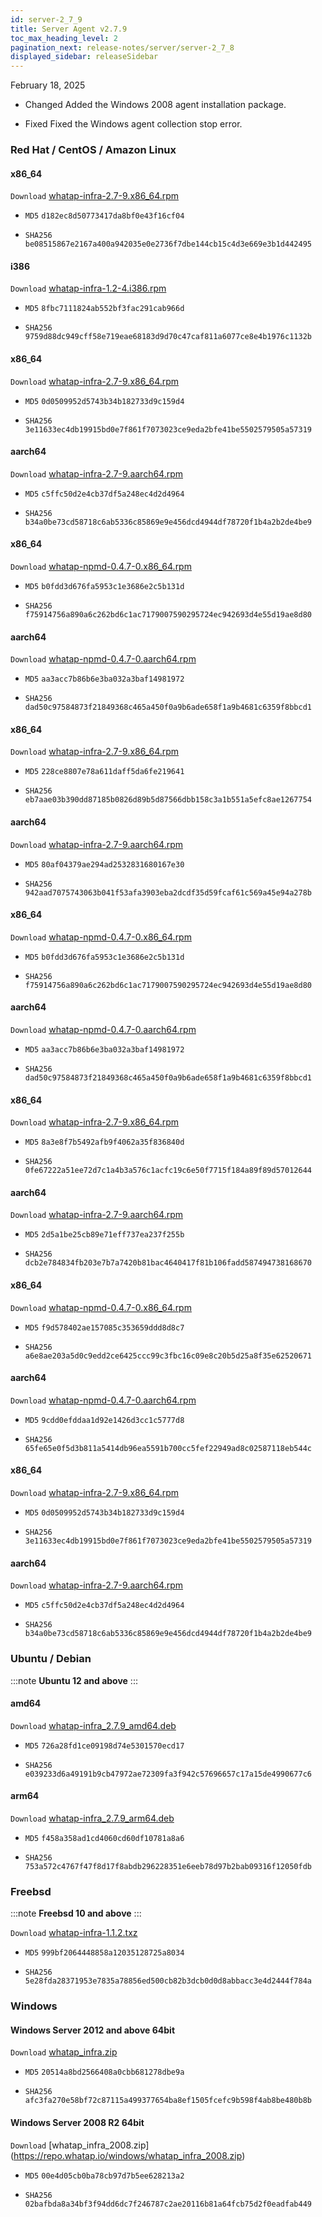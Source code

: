```yaml
---
id: server-2_7_9
title: Server Agent v2.7.9
toc_max_heading_level: 2
pagination_next: release-notes/server/server-2_7_8
displayed_sidebar: releaseSidebar
---
```


February 18, 2025

- <Status priority='1'>Changed</Status> Added the Windows 2008 agent installation package.

- <Status priority='0'>Fixed</Status> Fixed the Windows agent collection stop error.

### Red Hat / CentOS / Amazon Linux

<Tabs>
<TabItem value="6Server6" label="6Server6 / 6" default>

#### x86_64

<code class='my'>Download</code> [whatap-infra-2.7-9.x86_64.rpm](https://repo.whatap.io/centos/6/x86_64/whatap-infra-2.7-9.x86_64.rpm)

- <code class='Beta'>MD5</code> `d182ec8d50773417da8bf0e43f16cf04`

- <code class='Beta'>SHA256</code> `be08515867e2167a400a942035e0e2736f7dbe144cb15c4d3e669e3b1d442495`

#### i386

<code class='my'>Download</code> [whatap-infra-1.2-4.i386.rpm](https://repo.whatap.io/centos/6/i386/whatap-infra-1.2-4.i386.rpm)

- <code class='Beta'>MD5</code> `8fbc7111824ab552bf3fac291cab966d`

- <code class='Beta'>SHA256</code> `9759d88dc949cff58e719eae68183d9d70c47caf811a6077ce8e4b1976c1132b`
</TabItem>

<TabItem value="7Server7" label="7Server7 / 7" default>

#### x86_64

<code class='my'>Download</code> [whatap-infra-2.7-9.x86_64.rpm](https://repo.whatap.io/centos/7/x86_64/whatap-infra-2.7-9.x86_64.rpm)

- <code class='Beta'>MD5</code> `0d0509952d5743b34b182733d9c159d4`

- <code class='Beta'>SHA256</code> `3e11633ec4db19915bd0e7f861f7073023ce9eda2bfe41be5502579505a57319`

#### aarch64

<code class='my'>Download</code> [whatap-infra-2.7-9.aarch64.rpm](https://repo.whatap.io/centos/7/aarch64/whatap-infra-2.7-9.aarch64.rpm)

- <code class='Beta'>MD5</code> `c5ffc50d2e4cb37df5a248ec4d2d4964`

- <code class='Beta'>SHA256</code> `b34a0be73cd58718c6ab5336c85869e9e456dcd4944df78720f1b4a2b2de4be9`

#### x86_64

<code class='my'>Download</code> [whatap-npmd-0.4.7-0.x86_64.rpm](https://repo.whatap.io/centos/7/x86_64/whatap-npmd-0.4.7-0.x86_64.rpm)

- <code class='Beta'>MD5</code> `b0fdd3d676fa5953c1e3686e2c5b131d`

- <code class='Beta'>SHA256</code> `f75914756a890a6c262bd6c1ac7179007590295724ec942693d4e55d19ae8d80`

#### aarch64

<code class='my'>Download</code> [whatap-npmd-0.4.7-0.aarch64.rpm](https://repo.whatap.io/centos/7/aarch64/whatap-npmd-0.4.7-0.aarch64.rpm)

- <code class='Beta'>MD5</code> `aa3acc7b86b6e3ba032a3baf14981972`

- <code class='Beta'>SHA256</code> `dad50c97584873f21849368c465a450f0a9b6ade658f1a9b4681c6359f8bbcd1`

</TabItem>

<TabItem value="8Server8" label="8Server8 / 8" default>

#### x86_64

<code class='my'>Download</code> [whatap-infra-2.7-9.x86_64.rpm](https://repo.whatap.io/centos/8/x86_64/whatap-infra-2.7-9.x86_64.rpm)

- <code class='Beta'>MD5</code> `228ce8807e78a611daff5da6fe219641`

- <code class='Beta'>SHA256</code> `eb7aae03b390dd87185b0826d89b5d87566dbb158c3a1b551a5efc8ae1267754`

#### aarch64

<code class='my'>Download</code> [whatap-infra-2.7-9.aarch64.rpm](https://repo.whatap.io/centos/8/aarch64/whatap-infra-2.7-9.aarch64.rpm)

- <code class='Beta'>MD5</code> `80af04379ae294ad2532831680167e30`

- <code class='Beta'>SHA256</code> `942aad7075743063b041f53afa3903eba2dcdf35d59fcaf61c569a45e94a278b`

#### x86_64

<code class='my'>Download</code> [whatap-npmd-0.4.7-0.x86_64.rpm](https://repo.whatap.io/centos/8/x86_64/whatap-npmd-0.4.7-0.x86_64.rpm)

- <code class='Beta'>MD5</code> `b0fdd3d676fa5953c1e3686e2c5b131d`

- <code class='Beta'>SHA256</code> `f75914756a890a6c262bd6c1ac7179007590295724ec942693d4e55d19ae8d80`

#### aarch64

<code class='my'>Download</code> [whatap-npmd-0.4.7-0.aarch64.rpm](https://repo.whatap.io/centos/8/aarch64/whatap-npmd-0.4.7-0.aarch64.rpm)

- <code class='Beta'>MD5</code> `aa3acc7b86b6e3ba032a3baf14981972`

- <code class='Beta'>SHA256</code> `dad50c97584873f21849368c465a450f0a9b6ade658f1a9b4681c6359f8bbcd1`

</TabItem>

<TabItem value="9Server9" label="9Server9 / 9" default>

#### x86_64

<code class='my'>Download</code> [whatap-infra-2.7-9.x86_64.rpm](https://repo.whatap.io/centos/9/x86_64/whatap-infra-2.7-9.x86_64.rpm)

- <code class='Beta'>MD5</code> `8a3e8f7b5492afb9f4062a35f836840d`

- <code class='Beta'>SHA256</code> `0fe67222a51ee72d7c1a4b3a576c1acfc19c6e50f7715f184a89f89d57012644`

#### aarch64

<code class='my'>Download</code> [whatap-infra-2.7-9.aarch64.rpm](https://repo.whatap.io/centos/9/aarch64/whatap-infra-2.7-9.aarch64.rpm)

- <code class='Beta'>MD5</code> `2d5a1be25cb89e71eff737ea237f255b`

- <code class='Beta'>SHA256</code> `dcb2e784834fb203e7b7a7420b81bac4640417f81b106fadd587494738168670`

#### x86_64

<code class='my'>Download</code> [whatap-npmd-0.4.7-0.x86_64.rpm](https://repo.whatap.io/centos/9/x86_64/whatap-npmd-0.4.7-0.x86_64.rpm)

- <code class='Beta'>MD5</code> `f9d578402ae157085c353659ddd8d8c7`

- <code class='Beta'>SHA256</code> `a6e8ae203a5d0c9edd2ce6425ccc99c3fbc16c09e8c20b5d25a8f35e62520671`

#### aarch64

<code class='my'>Download</code> [whatap-npmd-0.4.7-0.aarch64.rpm](https://repo.whatap.io/centos/9/aarch64/whatap-npmd-0.4.7-0.aarch64.rpm)

- <code class='Beta'>MD5</code> `9cdd0efddaa1d92e1426d3cc1c5777d8`

- <code class='Beta'>SHA256</code> `65fe65e0f5d3b811a5414db96ea5591b700cc5fef22949ad8c02587118eb544c`

</TabItem>
<TabItem value="amazonlinux2" label="amazonlinux2" default>

#### x86_64

<code class='my'>Download</code> [whatap-infra-2.7-9.x86_64.rpm](https://repo.whatap.io/centos/latest/x86_64/whatap-infra-2.7-9.x86_64.rpm)

- <code class='Beta'>MD5</code> `0d0509952d5743b34b182733d9c159d4`

- <code class='Beta'>SHA256</code> `3e11633ec4db19915bd0e7f861f7073023ce9eda2bfe41be5502579505a57319`

#### aarch64

<code class='my'>Download</code> [whatap-infra-2.7-9.aarch64.rpm](https://repo.whatap.io/centos/latest/aarch64/whatap-infra-2.7-9.aarch64.rpm)

- <code class='Beta'>MD5</code> `c5ffc50d2e4cb37df5a248ec4d2d4964`

- <code class='Beta'>SHA256</code> `b34a0be73cd58718c6ab5336c85869e9e456dcd4944df78720f1b4a2b2de4be9`

</TabItem>

</Tabs>

### Ubuntu / Debian

:::note
**Ubuntu 12 and above**
:::

#### amd64

<code class='my'>Download</code> [whatap-infra_2.7.9_amd64.deb](https://repo.whatap.io/debian/unstable/whatap-infra_2.7.9_amd64.deb)

- <code class='Beta'>MD5</code> `726a28fd1ce09198d74e5301570ecd17`

- <code class='Beta'>SHA256</code> `e039233d6a49191b9cb47972ae72309fa3f942c57696657c17a15de4990677c6`

#### arm64

<code class='my'>Download</code> [whatap-infra_2.7.9_arm64.deb](https://repo.whatap.io/debian/unstable/whatap-infra_2.7.9_arm64.deb)

- <code class='Beta'>MD5</code> `f458a358ad1cd4060cd60df10781a8a6`

- <code class='Beta'>SHA256</code> `753a572c4767f47f8d17f8abdb296228351e6eeb78d97b2bab09316f12050fdb`

### Freebsd

:::note
**Freebsd 10 and above**
:::

<code class='my'>Download</code> [whatap-infra-1.1.2.txz](https://repo.whatap.io/freebsd/10/whatap-infra-1.1.2.txz)

- <code class='Beta'>MD5</code> `999bf2064448858a12035128725a8034`

- <code class='Beta'>SHA256</code> `5e28fda28371953e7835a78856ed500cb82b3dcb0d0d8abbacc3e4d2444f784a`

### Windows

#### Windows Server 2012 and above 64bit

<code class='my'>Download</code> [whatap_infra.zip](https://repo.whatap.io/windows/whatap_infra.zip)

- <code class='Beta'>MD5</code> `20514a8bd2566408a0cbb681278dbe9a`

- <code class='Beta'>SHA256</code> `afc3fa270e58bf72c87115a499377654ba8ef1505fcefc9b598f4ab8be480b8b`

#### Windows Server 2008 R2 64bit

<code class='my'>Download</code> [whatap_infra_2008.zip] (https://repo.whatap.io/windows/whatap_infra_2008.zip)

- <code class='Beta'>MD5</code> `00e4d05cb0ba78cb97d7b5ee628213a2`

- <code class='Beta'>SHA256</code> `02bafbda8a34bf3f94dd6dc7f246787c2ae20116b81a64fcb75d2f0eadfab449`
